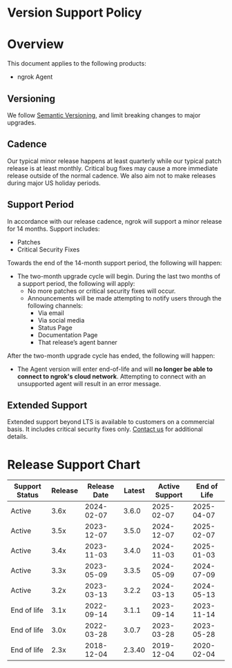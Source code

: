 # Version Support Policy

# Overview

This document applies to the following products:

- ngrok Agent

## Versioning

We follow [Semantic Versioning](https://semver.org/), and limit breaking changes to major upgrades.

## Cadence

Our typical minor release happens at least quarterly while our typical patch release is at least monthly. Critical bug fixes may cause a more immediate release outside of the normal cadence. We also aim not to make releases during major US holiday periods.

## Support Period

In accordance with our release cadence, ngrok will support a minor release for 14 months. Support includes:

- Patches
- Critical Security Fixes

Towards the end of the 14-month support period, the following will happen:

- The two-month upgrade cycle will begin. During the last two months of a support period, the following will apply:
  - No more patches or critical security fixes will occur.
  - Announcements will be made attempting to notify users through the following channels:
    - Via email
    - Via social media
    - Status Page
    - Documentation Page
    - That release’s agent banner

After the two-month upgrade cycle has ended, the following will happen:

- The Agent version will enter end-of-life and will **no longer be able to connect to ngrok's cloud network**. Attempting to connect with an unsupported agent will result in an error message.

## Extended Support

Extended support beyond LTS is available to customers on a commercial basis. It includes critical security fixes only. [Contact us](mailto:support@ngrok.com?subject=Extended%20Support%20Inquiry) for additional details.

# Release Support Chart

| Support Status | Release | Release Date | Latest | Active Support | End of Life |
| -------------- | ------- | ------------ | ------ | -------------- | ----------- |
| Active         | 3.6x    | 2024-02-07   | 3.6.0  | 2025-02-07     | 2025-04-07  |
| Active         | 3.5x    | 2023-12-07   | 3.5.0  | 2024-12-07     | 2025-02-07  |
| Active         | 3.4x    | 2023-11-03   | 3.4.0  | 2024-11-03     | 2025-01-03  |
| Active         | 3.3x    | 2023-05-09   | 3.3.5  | 2024-05-09     | 2024-07-09  |
| Active         | 3.2x    | 2023-03-13   | 3.2.2  | 2024-03-13     | 2024-05-13  |
| End of life    | 3.1x    | 2022-09-14   | 3.1.1  | 2023-09-14     | 2023-11-14  |
| End of life    | 3.0x    | 2022-03-28   | 3.0.7  | 2023-03-28     | 2023-05-28  |
| End of life    | 2.3x    | 2018-12-04   | 2.3.40 | 2019-12-04     | 2020-02-04  |
